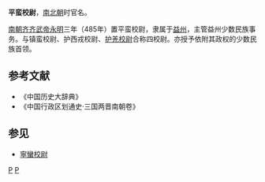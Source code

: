 '''平蛮校尉'''，[[南北朝|南北朝]]时官名。

[[南朝齐|南朝齐]][[齐武帝|齐武帝]][[永明|永明]]三年（485年）置平蛮校尉，隶属于[[益州|益州]]，主管益州少数民族事务。与镇蛮校尉、护西戎校尉、[[护羌校尉|护羌校尉]]合称四校尉。亦授予依附其政权的少数民族首领。
==参考文献==
* 《中国历史大辞典》
* 《中国行政区划通史·三国两晋南朝卷》
==参见==
* [[寧蠻校尉|寧蠻校尉]]
[[Category:四川历史|P]]
[[Category:南齐政治|P]]